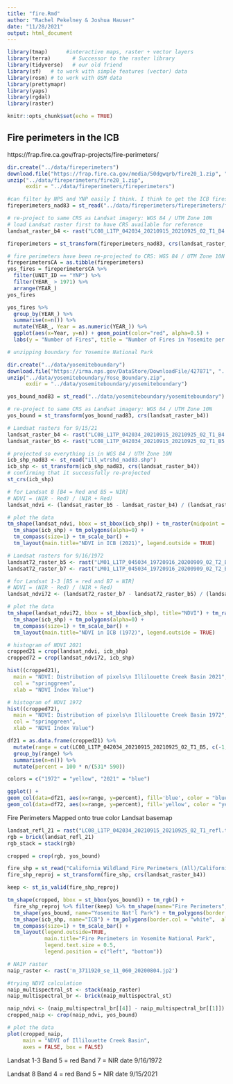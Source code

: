 ```yaml
---
title: "fire.Rmd"
author: "Rachel Pekelney & Joshua Hauser"
date: "11/28/2021"
output: html_document
---
```


```r
library(tmap)      #interactive maps, raster + vector layers
library(terra)       # Successor to the raster library
library(tidyverse)   # our old friend
library(sf)   # to work with simple features (vector) data
library(rosm) # to work with OSM data
library(prettymapr)
library(yaps)
library(rgdal)
library(raster)
```  

```r
knitr::opts_chunk$set(echo = TRUE)
```

## Fire perimeters in the ICB
https://frap.fire.ca.gov/frap-projects/fire-perimeters/

```r
dir.create("../data/fireperimeters")
download.file("https://frap.fire.ca.gov/media/50dgwqrb/fire20_1.zip", "../data/fireperimeters/fire20_1.zip")
unzip("../data/fireperimeters/fire20_1.zip", 
      exdir = "../data/fireperimeters/fireperimeters")
```

```r
#can filter by NPS and YNP easily I think. I think to get the ICB fires though we should just manually select them out of the table from "FIRE_NAME"
fireperimeters_nad83 = st_read("../data/fireperimeters/fireperimeters/fire20_1.gdb")

# re-project to same CRS as Landsat imagery: WGS 84 / UTM Zone 10N
# load Landsat raster first to have CRS available for reference
landsat_raster_b4 <- rast("LC08_L1TP_042034_20210915_20210925_02_T1_B4.TIF")

fireperimeters = st_transform(fireperimeters_nad83, crs(landsat_raster_b4))
```

```r
# fire perimeters have been re-projected to CRS: WGS 84 / UTM Zone 10N
fireperimetersCA = as.tibble(fireperimeters) 
yos_fires = fireperimetersCA %>%
  filter(UNIT_ID == "YNP") %>%
  filter(YEAR_ > 1971) %>%
  arrange(YEAR_)
yos_fires

yos_fires %>% 
  group_by(YEAR_) %>% 
  summarise(n=n()) %>%
  mutate(YEAR_, Year = as.numeric(YEAR_)) %>% 
  ggplot(aes(x=Year, y=n)) + geom_point(color="red", alpha=0.5) +
  labs(y = "Number of Fires", title = "Number of Fires in Yosemite per Year since 1972")

```


```r
# unzipping boundary for Yosemite National Park

dir.create("../data/yosemiteboundary")
download.file("https://irma.nps.gov/DataStore/DownloadFile/427871", "../data/yosemiteboundary/Yose_Boundary.zip")
unzip("../data/yosemiteboundary/Yose_Boundary.zip", 
      exdir = "../data/yosemiteboundary/yosemiteboundary")

yos_bound_nad83 = st_read("../data/yosemiteboundary/yosemiteboundary")

# re-project to same CRS as Landsat imagery: WGS 84 / UTM Zone 10N
yos_bound = st_transform(yos_bound_nad83, crs(landsat_raster_b4))
```

```r
# Landsat rasters for 9/15/21
landsat_raster_b4 <- rast("LC08_L1TP_042034_20210915_20210925_02_T1_B4.TIF")
landsat_raster_b5 <- rast("LC08_L1TP_042034_20210915_20210925_02_T1_B5.TIF")

# projected so everything is in WGS 84 / UTM Zone 10N
icb_shp_nad83 <- st_read("ill_wtrshd_nad83.shp")
icb_shp <- st_transform(icb_shp_nad83, crs(landsat_raster_b4))
# confirming that it successfully re-projected 
st_crs(icb_shp)

# for Landsat 8 [B4 = Red and B5 = NIR]
# NDVI = (NIR - Red) / (NIR + Red)
landsat_ndvi <- (landsat_raster_b5 - landsat_raster_b4) / (landsat_raster_b5 + landsat_raster_b4)

# plot the data
tm_shape(landsat_ndvi, bbox = st_bbox(icb_shp)) + tm_raster(midpoint = 0, title="NDVI Index Value") + 
  tm_shape(icb_shp) + tm_polygons(alpha=0) +
  tm_compass(size=1) + tm_scale_bar() + 
  tm_layout(main.title="NDVI in ICB (2021)", legend.outside = TRUE)

```

```r
# Landsat rasters for 9/16/1972
landsat72_raster_b5 <- rast("LM01_L1TP_045034_19720916_20200909_02_T2_B5.TIF")
landsat72_raster_b7 <- rast("LM01_L1TP_045034_19720916_20200909_02_T2_B7.TIF")

# for Landsat 1-3 [B5 = red and B7 = NIR] 
# NDVI = (NIR - Red) / (NIR + Red)
landsat_ndvi72 <- (landsat72_raster_b7 - landsat72_raster_b5) / (landsat72_raster_b7 + landsat72_raster_b5)

# plot the data
tm_shape(landsat_ndvi72, bbox = st_bbox(icb_shp), title="NDVI") + tm_raster(midpoint = 0, title="NDVI Index Value") + 
  tm_shape(icb_shp) + tm_polygons(alpha=0) +
  tm_compass(size=1) + tm_scale_bar() + 
  tm_layout(main.title="NDVI in ICB (1972)", legend.outside = TRUE)

```

```r
# histogram of NDVI 2021
cropped21 = crop(landsat_ndvi, icb_shp)
cropped72 = crop(landsat_ndvi72, icb_shp)

hist((cropped21),
  main = "NDVI: Distribution of pixels\n Illilouette Creek Basin 2021",
  col = "springgreen",
  xlab = "NDVI Index Value")

# histogram of NDVI 1972
hist((cropped72),
  main = "NDVI: Distribution of pixels\n Illilouette Creek Basin 1972",
  col = "springgreen",
  xlab = "NDVI Index Value")

```

```r
df21 = as.data.frame(cropped21) %>%
  mutate(range = cut(LC08_L1TP_042034_20210915_20210925_02_T1_B5, c(-1, -.9, -.8, -.7, -.6, -.5, -.4, -.3, -.2, -.1, 0, .1, .2, .3, .4, .5, .6, .7, .8, .9, 1))) %>%
  group_by(range) %>%
  summarise(n=n()) %>%
  mutate(percent = 100 * n/(531* 590))

colors = c("1972" = "yellow", "2021" = "blue")

ggplot() + 
geom_col(data=df21, aes(x=range, y=percent), fill='blue', color = "blue") + 
geom_col(data=df72, aes(x=range, y=percent), fill='yellow', color = "yellow", alpha = .8) + ggtitle("Distribution of NDVI values in the ICB: 2021 (blue) and 1972 (yellow)")
```

Fire Perimeters Mapped onto true color Landsat basemap
```r
landsat_refl_21 = rast("LC08_L1TP_042034_20210915_20210925_02_T1_refl.tif")
rgb = brick(landsat_refl_21)
rgb_stack = stack(rgb)

cropped = crop(rgb, yos_bound)

fire_shp = st_read("California_Wildland_Fire_Perimeters_(All)/California_Wildland_Fire_Perimeters_(All).shp")
fire_shp_reproj = st_transform(fire_shp, crs(landsat_raster_b4))

keep <- st_is_valid(fire_shp_reproj)

tm_shape(cropped, bbox = st_bbox(yos_bound)) + tm_rgb() +
  fire_shp_reproj %>% filter(keep) %>% tm_shape(name="Fire Perimeters", bbox = st_bbox(yos_bound)) + tm_polygons(col = "yellow", border.col = "red", alpha = 0.1, lwd = 1) + 
  tm_shape(yos_bound, name="Yosemite Nat'l Park") + tm_polygons(border.col = "blue",  alpha = 0) + 
  tm_shape(icb_shp, name="ICB") + tm_polygons(border.col = "white",  alpha = 0) +
  tm_compass(size=1) + tm_scale_bar() + 
  tm_layout(legend.outside=TRUE, 
            main.title="Fire Perimeters in Yosemite National Park",
            legend.text.size = 0.5,
            legend.position = c("left", "bottom"))

```


```r
# NAIP raster
naip_raster <- rast('m_3711920_se_11_060_20200804.jp2')

#trying NDVI calculation
naip_multispectral_st <- stack(naip_raster)
naip_multispectral_br <- brick(naip_multispectral_st)

naip_ndvi <- (naip_multispectral_br[[4]] - naip_multispectral_br[[1]]) / (naip_multispectral_br[[4]] + naip_multispectral_br[[1]])
cropped_naip <- crop(naip_ndvi, yos_bound)

# plot the data
plot(cropped_naip,
     main = "NDVI of Illilouette Creek Basin",
     axes = FALSE, box = FALSE)

```


Landsat 1-3 
Band 5 = red
Band 7 = NIR
date 9/16/1972

Landsat 8
Band 4 = red
Band 5 = NIR
date 9/15/2021
